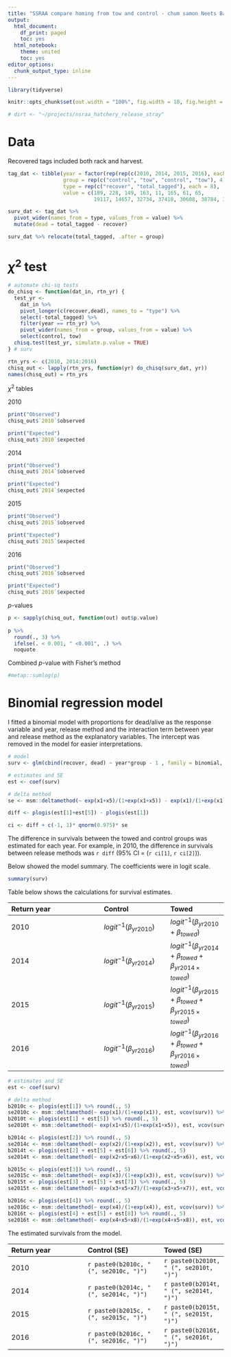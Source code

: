 ```yaml
---
title: "SSRAA compare homing from tow and control - chum samon Neets Bay"
output:
  html_document:
    df_print: paged
    toc: yes
  html_notebook:
    theme: united
    toc: yes
editor_options:
  chunk_output_type: inline
---
```


```r
library(tidyverse)

knitr::opts_chunk$set(out.width = "100%", fig.width = 10, fig.height = 5)

# dirt <- "~/projects/nsraa_hatchery_release_stray"

```

# Data

Recovered tags included both rack and harvest.

```r
tag_dat <- tibble(year = factor(rep(rep(c(2010, 2014, 2015, 2016), each = 2), 2)), # return year
                  group = rep(c("control", "tow", "control", "tow"), 4),
                  type = rep(c("recover", "total_tagged"), each = 8),
                  value = c(189, 228, 149, 163, 11, 165, 61, 65,
                            19117, 14657, 32734, 37418, 30608, 38784, 38746, 34205))

surv_dat <- tag_dat %>%
  pivot_wider(names_from = type, values_from = value) %>%
  mutate(dead = total_tagged - recover)

surv_dat %>% relocate(total_tagged, .after = group)

```


# $\chi^2$ test

```r
# automate chi-sq tests 
do_chisq <- function(dat_in, rtn_yr) {
  test_yr <- 
    dat_in %>%
    pivot_longer(c(recover,dead), names_to = "type") %>%
    select(-total_tagged) %>%
    filter(year == rtn_yr) %>%
    pivot_wider(names_from = group, values_from = value) %>%
    select(control, tow)
  chisq.test(test_yr, simulate.p.value = TRUE)
} # surv

rtn_yrs <- c(2010, 2014:2016)
chisq_out <- lapply(rtn_yrs, function(yr) do_chisq(surv_dat, yr))
names(chisq_out) = rtn_yrs

```

$\chi^2$ tables

2010
```r
print("Observed")
chisq_out$`2010`$observed

print("Expected")
chisq_out$`2010`$expected

```

2014
```r
print("Observed")
chisq_out$`2014`$observed

print("Expected")
chisq_out$`2014`$expected

```

2015
```r
print("Observed")
chisq_out$`2015`$observed

print("Expected")
chisq_out$`2015`$expected

```

2016
```r
print("Observed")
chisq_out$`2016`$observed

print("Expected")
chisq_out$`2016`$expected

```

*p*-values

```r
p <- sapply(chisq_out, function(out) out$p.value)
 
p %>%
  round(., 3) %>%
  ifelse(. < 0.001, " <0.001", .) %>%
  noquote

```

Combined *p*-value with Fisher's method

```r
#metap::sumlog(p)

```


# Binomial regression model

I fitted a binomial model with proportions for dead/alive as the response variable and year, release method and the interaction term between year and release method as the explanatory variables. The intercept was removed in the model for easier interpretations.

```r
# model
surv <- glm(cbind(recover, dead) ~ year*group - 1 , family = binomial, data = surv_dat)

```

```r
# estimates and SE
est <- coef(surv)

# delta method
se <- msm::deltamethod(~ exp(x1+x5)/(1+exp(x1+x5)) - exp(x1)/(1+exp(x1)), est, vcov(surv))

diff <- plogis(est[1]+est[5]) - plogis(est[1])

ci <- diff + c(-1, 1)* qnorm(0.975)* se

```

The difference in survivals between the towed and control groups was estimated for each year. For example, in 2010, the difference in survivals between release methods was `r diff` (95% CI = (`r ci[1]`, `r ci[2]`)).

Below showed the model summary. The coefficients were in logit scale.

```r
summary(surv)

```

Table below shows the calculations for survival estimates.

| Return year   | Control   | Towed   |
| :------------ | :-------- | :------ |
| 2010          | $logit^{-1}(\beta_{yr2010})$ | $logit^{-1}(\beta_{yr2010} + \beta_{towed})$ |
| 2014          | $logit^{-1}(\beta_{yr2014})$ | $logit^{-1}(\beta_{yr2014} + \beta_{towed} + \beta_{yr2014\times towed})$ |
| 2015          | $logit^{-1}(\beta_{yr2015})$ | $logit^{-1}(\beta_{yr2015} + \beta_{towed} + \beta_{yr2015\times towed})$ |
| 2016          | $logit^{-1}(\beta_{yr2016})$ | $logit^{-1}(\beta_{yr2016} + \beta_{towed} + \beta_{yr2016\times towed})$ |

```r
# estimates and SE
est <- coef(surv)

# delta method
b2010c <- plogis(est[1]) %>% round(., 5)
se2010c <- msm::deltamethod(~ exp(x1)/(1+exp(x1)), est, vcov(surv)) %>% round(., 5)
b2010t <- plogis(est[1] + est[5]) %>% round(., 5)
se2010t <- msm::deltamethod(~ exp(x1+x5)/(1+exp(x1+x5)), est, vcov(surv)) %>% round(., 5)

b2014c <- plogis(est[2]) %>% round(., 5)
se2014c <- msm::deltamethod(~ exp(x2)/(1+exp(x2)), est, vcov(surv)) %>% round(., 5)
b2014t <- plogis(est[2] + est[5] + est[6]) %>% round(., 5)
se2014t <- msm::deltamethod(~ exp(x2+x5+x6)/(1+exp(x2+x5+x6)), est, vcov(surv)) %>% round(., 5)

b2015c <- plogis(est[3]) %>% round(., 5)
se2015c <- msm::deltamethod(~ exp(x3)/(1+exp(x3)), est, vcov(surv)) %>% round(., 5)
b2015t <- plogis(est[3] + est[5] + est[7]) %>% round(., 5)
se2015t <- msm::deltamethod(~ exp(x3+x5+x7)/(1+exp(x3+x5+x7)), est, vcov(surv)) %>% round(., 5)

b2016c <- plogis(est[4]) %>% round(., 5)
se2016c <- msm::deltamethod(~ exp(x4)/(1+exp(x4)), est, vcov(surv)) %>% round(., 5)
b2016t <- plogis(est[4] + est[5] + est[8]) %>% round(., 5)
se2016t <- msm::deltamethod(~ exp(x4+x5+x8)/(1+exp(x4+x5+x8)), est, vcov(surv)) %>% round(., 5)

```

The estimated survivals from the model.

| Return year   | Control (SE)  | Towed (SE)  |
| :------------ | :------------ | :---------- |
| 2010          | `r paste0(b2010c, " (", se2010c, ")")` | `r paste0(b2010t, " (", se2010t, ")")` |
| 2014          | `r paste0(b2014c, " (", se2014c, ")")` | `r paste0(b2014t, " (", se2014t, ")")` |
| 2015          | `r paste0(b2015c, " (", se2015c, ")")` | `r paste0(b2015t, " (", se2015t, ")")` |
| 2016          | `r paste0(b2016c, " (", se2016c, ")")` | `r paste0(b2016t, " (", se2016t, ")")` |























